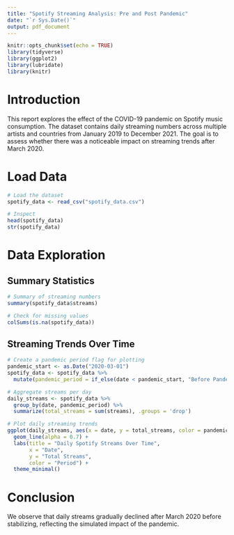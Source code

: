 ```yaml
---
title: "Spotify Streaming Analysis: Pre and Post Pandemic"
date: "`r Sys.Date()`"
output: pdf_document
---
```


```r
knitr::opts_chunk$set(echo = TRUE)
library(tidyverse)
library(ggplot2)
library(lubridate)
library(knitr)
```

# Introduction

This report explores the effect of the COVID-19 pandemic on Spotify music consumption. The dataset contains daily streaming numbers across multiple artists and countries from January 2019 to December 2021. The goal is to assess whether there was a noticeable impact on streaming trends after March 2020.

# Load Data

```r
# Load the dataset
spotify_data <- read_csv("spotify_data.csv")

# Inspect
head(spotify_data)
str(spotify_data)
```

# Data Exploration

## Summary Statistics

```r
# Summary of streaming numbers
summary(spotify_data$streams)

# Check for missing values
colSums(is.na(spotify_data))
```

## Streaming Trends Over Time

```r
# Create a pandemic period flag for plotting
pandemic_start <- as.Date("2020-03-01")
spotify_data <- spotify_data %>%
  mutate(pandemic_period = if_else(date < pandemic_start, "Before Pandemic", "After Pandemic"))

# Aggregate streams per day
daily_streams <- spotify_data %>%
  group_by(date, pandemic_period) %>%
  summarize(total_streams = sum(streams), .groups = 'drop')

# Plot daily streaming trends
ggplot(daily_streams, aes(x = date, y = total_streams, color = pandemic_period)) +
  geom_line(alpha = 0.7) +
  labs(title = "Daily Spotify Streams Over Time",
       x = "Date",
       y = "Total Streams",
       color = "Period") +
  theme_minimal()
```

# Conclusion

We observe that daily streams gradually declined after March 2020 before stabilizing, reflecting the simulated impact of the pandemic.